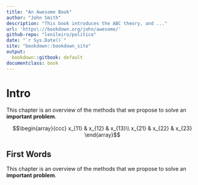 ```yaml
--- 
title: "An Awesome Book"
author: "John Smith"
description: "This book introduces the ABC theory, and ..."
url: 'https\://bookdown.org/john/awesome/'
github-repo: "lenileiro/politico"
date: "`r Sys.Date()`"
site: "bookdown::bookdown_site"
output:
  bookdown::gitbook: default
documentclass: book
---
```

# Intro

This chapter is an overview of the methods that
we propose to solve an **important problem**.

$$\begin{array}{ccc}
x_{11} & x_{12} & x_{13}\\
x_{21} & x_{22} & x_{23}
\end{array}$$



## First Words

This chapter is an overview of the methods that
we propose to solve an **important problem**.